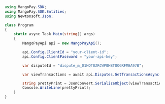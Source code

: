 ```csharp .NET 
using MangoPay.SDK;
using MangoPay.SDK.Entities;
using Newtonsoft.Json;

class Program
{
    static async Task Main(string[] args)
    {
        MangoPayApi api = new MangoPayApi();

        api.Config.ClientId = "your-client-id";
        api.Config.ClientPassword = "your-api-key";

        var disputeId = "dispute_m_01HQT8ZRCWP0HBT8QGRFMBA97B";

        var viewTransactions = await api.Disputes.GetTransactionsAsync(disputeId, new Pagination(1, 100), null);

        string prettyPrint = JsonConvert.SerializeObject(viewTransactions, Formatting.Indented);
        Console.WriteLine(prettyPrint);
	}
}
```